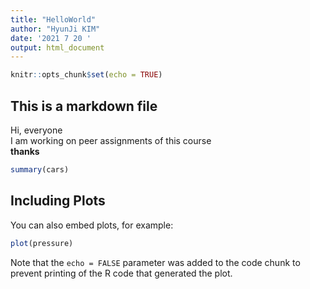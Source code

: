 ```yaml
---
title: "HelloWorld"
author: "HyunJi KIM"
date: '2021 7 20 '
output: html_document
---
```


```r
knitr::opts_chunk$set(echo = TRUE)
```

## This is a markdown file

Hi, everyone  
I am working on peer assignments of this course  
**thanks**  



```r
summary(cars)
```

## Including Plots

You can also embed plots, for example:

```r
plot(pressure)
```

Note that the `echo = FALSE` parameter was added to the code chunk to prevent printing of the R code that generated the plot.
